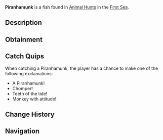 {{FishInfobox
|image          = Piranhamunk.png
|rarity         = Limited
|event          = Animal Hunt
|sea            = First Sea
|location       = [[Animals]]
|sublocation    = 
|sources        = Fishing Rod
|radar_location = 
|prog_speed     = -45
|xp             = 2400
|weather        = Foggy
|time           = 
|season         = Spring
|bait           = Minnow
|base_weight    = 250
|base_value     = 2600
|weight_range   = 175
|base_chance    = 35
|base_resil     = 25
}}
'''Piranhamunk''' is a {{Rarity|Limited}} fish found in [[Animal Hunt]]s in the [[First Sea]].

== Description ==
{{Description|A chittering fish with razor teeth, gnawing through the shadows.|Bestiary Entry}}

== Obtainment ==
{{Description|It bites where the fog hides the shore.|Bestiary Hint}}
{{Fish Availability|
Animal Hunt/First Sea
|top_rods      = 
Krampus's Rod\167524.69\334323.54;
Magma Rod\163229.18\325751.14;
Plastic Rod\143217.33\320011.88;
Leviathan's Fang Rod\139713.43\469633.43;
Free Spirit Rod\120998.01\329442.3;
Buddy Bond Rod\120621.4\275252.28;
Rapid Rod\91396.53\359036.56;
Fast Rod\96320.77\349558.72;
Fischer's Rod\87998.9\348928.05;
Adventurer's Rod\83198.96\329895.61;
Ethereal Prism Rod\118182.28\295104.52;
Trident Rod\115727.46\333644.03;
Seraphic Rod\112595.64\298549.91;
No-Life Rod\109712.92\318820.5;
Rod Of The Forgotten Fang\103846.61\289515.33;
Challenger's Rod\100115.82\296693.52;
Rod Of The Exalted One\92074.8\281662.37;
Rod Of The Depths\91612.15\258274.33;
Zeus Rod\88054.28\255510.87;
Verdant Shear Rod\85832.43\255717.89;
Blazebringer Rod\84134.4\244136.4;
Depthseeker Rod\79862.34\240091.59;
Avalanche Rod\71318.11\215189.39;
Volcanic Rod\68723.84\199418.92;
Steady Rod\28613.57\72202.2
|recommended   = Ethereal Prism Rod
}}

== Catch Quips ==
When catching a Piranhamunk, the player has a chance to make one of the following exclamations:
* A Piranhamunk!
* Chomper!
* Teeth of the tide!
* Monkey with attitude!

== Change History ==
{{Change History|{{subst:Current Version}}}}

== Navigation ==
{{Fish Navbox|Animals}}